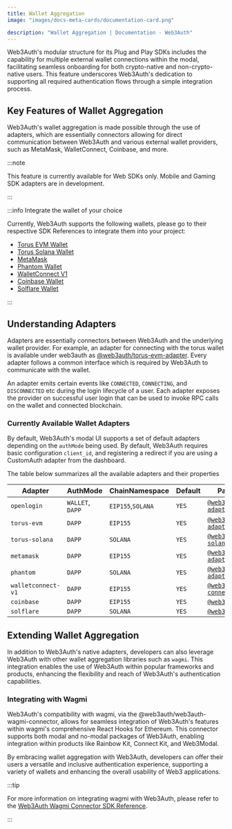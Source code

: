 ```yaml
---
title: Wallet Aggregation
image: "images/docs-meta-cards/documentation-card.png"

description: "Wallet Aggregation | Documentation - Web3Auth"
---
```


Web3Auth's modular structure for its Plug and Play SDKs includes the capability for multiple
external wallet connections within the modal, facilitating seamless onboarding for both
crypto-native and non-crypto-native users. This feature underscores Web3Auth's dedication to
supporting all required authentication flows through a simple integration process.

## Key Features of Wallet Aggregation

Web3Auth's wallet aggregation is made possible through the use of adapters, which are essentially
connectors allowing for direct communication between Web3Auth and various external wallet providers,
such as MetaMask, WalletConnect, Coinbase, and more.

:::note

This feature is currently available for Web SDKs only. Mobile and Gaming SDK adapters are in
development.

:::

:::info Integrate the wallet of your choice

Currently, Web3Auth supports the following wallets, please go to their respective SDK References to
integrate them into your project:

- [Torus EVM Wallet](/sdk/pnp/web/adapters/torus-evm)
- [Torus Solana Wallet](/sdk/pnp/web/adapters/torus-solana)
- [MetaMask](/sdk/pnp/web/adapters/metamask)
- [Phantom Wallet](/sdk/pnp/web/adapters/phantom)
- [WalletConnect V1](/sdk/pnp/web/adapters/wallet-connect-v1)
- [Coinbase Wallet](/sdk/pnp/web/adapters/coinbase)
- [Solflare Wallet](/sdk/pnp/web/adapters/solflare)

:::

## Understanding Adapters

Adapters are essentially connectors between Web3Auth and the underlying wallet provider. For
example, an adapter for connecting with the torus wallet is available under web3auth as
[@web3auth/torus-evm-adapter](/sdk/pnp/web/adapters/torus-evm). Every adapter follows a common
interface which is required by Web3Auth to communicate with the wallet.

An adapter emits certain events like `CONNECTED`, `CONNECTING`, and `DISCONNECTED` etc during the
login lifecycle of a user. Each adapter exposes the provider on successful user login that can be
used to invoke RPC calls on the wallet and connected blockchain.

### Currently Available Wallet Adapters

By default, Web3Auth's modal UI supports a set of default adapters depending on the `authMode` being
used. By default, Web3Auth requires basic configuration `client_id`, and registering a redirect if
you are using a CustomAuth adapter from the dashboard.

The table below summarizes all the available adapters and their properties

| Adapter            | AuthMode         | ChainNamespace    | Default | Package Name                                                                     |
| ------------------ | ---------------- | ----------------- | ------- | -------------------------------------------------------------------------------- |
| `openlogin`        | `WALLET`, `DAPP` | `EIP155`,`SOLANA` | `YES`   | [`@web3auth/openlogin-adapter`](/sdk/pnp/web/adapters/openlogin)                 |
| `torus-evm`        | `DAPP`           | `EIP155`          | `YES`   | [`@web3auth/torus-evm-adapter`](/sdk/pnp/web/adapters/torus-evm)                 |
| `torus-solana`     | `DAPP`           | `SOLANA`          | `YES`   | [`@web3auth/torus-solana-adapter`](/sdk/pnp/web/adapters/torus-solana)           |
| `metamask`         | `DAPP`           | `EIP155`          | `YES`   | [`@web3auth/metamask-adapter`](/sdk/pnp/web/adapters/metamask)                   |
| `phantom`          | `DAPP`           | `SOLANA`          | `YES`   | [`@web3auth/phantom-adapter`](/sdk/pnp/web/adapters/phantom)                     |
| `walletconnect-v1` | `DAPP`           | `EIP155`          | `YES`   | [`@web3auth/wallet-connect-v1-adapter`](/sdk/pnp/web/adapters/wallet-connect-v1) |
| `coinbase`         | `DAPP`           | `EIP155`          | `YES`   | [`@web3auth/coinbase`](/sdk/pnp/web/adapters/coinbase)                           |
| `solflare`         | `DAPP`           | `SOLANA`          | `YES`   | [`@web3auth/solflare`](/sdk/pnp/web/adapters/solflare)                           |

## Extending Wallet Aggregation

In addition to Web3Auth's native adapters, developers can also leverage Web3Auth with other wallet
aggregation libraries such as `wagmi`. This integration enables the use of Web3Auth within popular
frameworks and products, enhancing the flexibility and reach of Web3Auth's authentication
capabilities.

### Integrating with Wagmi

Web3Auth's compatibility with wagmi, via the @web3auth/web3auth-wagmi-connector, allows for seamless
integration of Web3Auth's features within wagmi's comprehensive React Hooks for Ethereum. This
connector supports both modal and no-modal packages of Web3Auth, enabling integration within
products like Rainbow Kit, Connect Kit, and Web3Modal.

By embracing wallet aggregation with Web3Auth, developers can offer their users a versatile and
inclusive authentication experience, supporting a variety of wallets and enhancing the overall
usability of Web3 applications.

:::tip

For more information on integrating wagmi with Web3Auth, please refer to the
[Web3Auth Wagmi Connector SDK Reference](/docs/sdk/pnp/web/wagmi-connector).

:::
